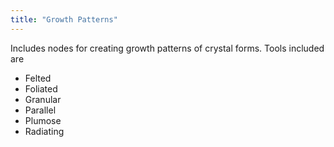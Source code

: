 ```yaml
---
title: "Growth Patterns"
---
```


Includes nodes for creating growth patterns of crystal forms. Tools included are

-   Felted    
-   Foliated
-   Granular
-   Parallel
-   Plumose
-   Radiating
